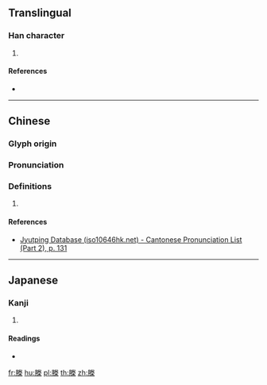 {{character info/new}}
==Translingual==

===Han character===
{{Han char|rn=75|rad=木|as=10|sn=14|four=|canj=BFQD}}

# {{defn|Han|sort=木10}}

====References====
* {{Han ref|kx=0545.070|dkj=15290|dj=0887.170|hdz=32102.170|uh=69BA|ud=27066}}

----

==Chinese==
{{zh-forms}}

===Glyph origin===
{{Han etym}}

===Pronunciation===
{{zh-pron
|m=shèng
|c=sing3
|h=pfs=
|md=
|mn=
|w=
|mc=y
|oc=y
|cat=
}}

===Definitions===
{{zh-hanzi}}

# {{rfdef|lang=zh}}

====References====
*[http://www.iso10646hk.net/jp/document/download.jsp Jyutping Database (iso10646hk.net) - Cantonese Pronunciation List (Part 2), p. 131]

----

==Japanese==

===Kanji===
{{ja-kanji|grade=|rs=木10}}

# {{defn|lang=ja|sort=木10}}

====Readings====
* {{ja-readings|on=[[しょう]] (shō)|kun=[[はたのけいしをもつぐ]] (hatanokeishiwomotsugu)}}

[[fr:榺]]
[[hu:榺]]
[[pl:榺]]
[[th:榺]]
[[zh:榺]]